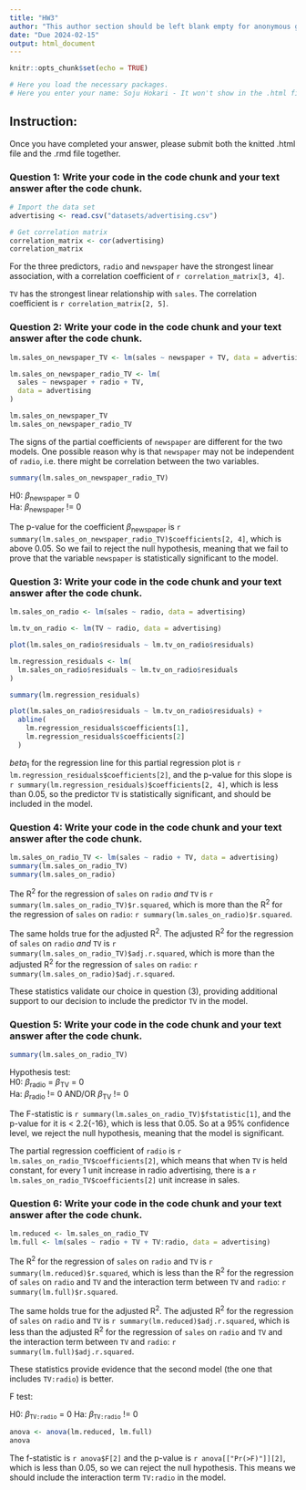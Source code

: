 ```yaml
---
title: "HW3"
author: "This author section should be left blank empty for anonymous grading"
date: "Due 2024-02-15"
output: html_document
---
```


```r
knitr::opts_chunk$set(echo = TRUE)

# Here you load the necessary packages.
# Here you enter your name: Soju Hokari - It won't show in the .html file but show in the .rmd file.
```

## Instruction: 
Once you have completed your answer, please submit both the knitted .html file and the .rmd file together.

### Question 1: Write your code in the code chunk and your text answer after the code chunk.

```r
# Import the data set
advertising <- read.csv("datasets/advertising.csv")

# Get correlation matrix
correlation_matrix <- cor(advertising)
correlation_matrix
```

For the three predictors, `radio` and `newspaper` have the strongest linear association, with a correlation coefficient of `r correlation_matrix[3, 4]`.

`TV` has the strongest linear relationship with `sales`. The correlation coefficient is `r correlation_matrix[2, 5]`.

### Question 2: Write your code in the code chunk and your text answer after the code chunk.

```r
lm.sales_on_newspaper_TV <- lm(sales ~ newspaper + TV, data = advertising)

lm.sales_on_newspaper_radio_TV <- lm(
  sales ~ newspaper + radio + TV,
  data = advertising
)

lm.sales_on_newspaper_TV
lm.sales_on_newspaper_radio_TV
```

The signs of the partial coefficients of `newspaper` are different for the two models. One possible reason why is that `newspaper` may not be independent of `radio`, i.e. there might be correlation between the two variables.

```r
summary(lm.sales_on_newspaper_radio_TV)
```

H0: $\beta$~newspaper~  = 0   
Ha: $\beta$~newspaper~  != 0

The p-value for the coefficient $\beta$~newspaper~ is `r summary(lm.sales_on_newspaper_radio_TV)$coefficients[2, 4]`, which is above 0.05. So we fail to reject the null hypothesis, meaning that we fail to prove that the variable `newspaper` is statistically significant to the model.


### Question 3: Write your code in the code chunk and your text answer after the code chunk.

```r
lm.sales_on_radio <- lm(sales ~ radio, data = advertising)

lm.tv_on_radio <- lm(TV ~ radio, data = advertising)

plot(lm.sales_on_radio$residuals ~ lm.tv_on_radio$residuals)

lm.regression_residuals <- lm(
  lm.sales_on_radio$residuals ~ lm.tv_on_radio$residuals
)

summary(lm.regression_residuals)

plot(lm.sales_on_radio$residuals ~ lm.tv_on_radio$residuals) +
  abline(
    lm.regression_residuals$coefficients[1],
    lm.regression_residuals$coefficients[2]
  )
```

$beta$~1~ for the regression line for this partial regression plot is 
`r lm.regression_residuals$coefficients[2]`, and the p-value for this slope is 
`r summary(lm.regression_residuals)$coefficients[2, 4]`, which is less than 
0.05, so the predictor `TV` is statistically significant, and should be 
included in the model.

### Question 4: Write your code in the code chunk and your text answer after the code chunk. 

```r
lm.sales_on_radio_TV <- lm(sales ~ radio + TV, data = advertising)
summary(lm.sales_on_radio_TV)
summary(lm.sales_on_radio)
```

The R^2^ for the regression of `sales` on `radio` *and* `TV` is `r summary(lm.sales_on_radio_TV)$r.squared`, which is more than the R^2^ for the regression of `sales` on `radio`: `r summary(lm.sales_on_radio)$r.squared`.

The same holds true for the adjusted R^2^. The adjusted R^2^ for the regression of `sales` on `radio` *and* `TV` is `r summary(lm.sales_on_radio_TV)$adj.r.squared`, which is more than the adjusted R^2^ for the regression of `sales` on `radio`: `r summary(lm.sales_on_radio)$adj.r.squared`.

These statistics validate our choice in question (3), providing additional support to our decision to include the predictor `TV` in the model.

### Question 5: Write your code in the code chunk and your text answer after the code chunk.

```r
summary(lm.sales_on_radio_TV)
```

Hypothesis test:   
H0: $\beta$~radio~ = $\beta$~TV~ = 0   
Ha: $\beta$~radio~ != 0 AND/OR $\beta$~TV~ != 0

The F-statistic is `r summary(lm.sales_on_radio_TV)$fstatistic[1]`, and the p-value for it is < 2.2{-16}, which is less that 0.05. So at a 95% confidence level, we reject the null hypothesis, meaning that the model is significant.

The partial regression coefficient of `radio` is `r lm.sales_on_radio_TV$coefficients[2]`, which means that when `TV` is held constant, for every 1 unit increase in radio advertising, there is a `r lm.sales_on_radio_TV$coefficients[2]` unit increase in sales.

### Question 6: Write your code in the code chunk and your text answer after the code chunk.

```r
lm.reduced <- lm.sales_on_radio_TV
lm.full <- lm(sales ~ radio + TV + TV:radio, data = advertising)
```

The R^2^ for the regression of `sales` on `radio` and `TV` is `r summary(lm.reduced)$r.squared`, which is less than the R^2^ for the regression of `sales` on `radio` and `TV` and the interaction term between `TV` and `radio`: `r summary(lm.full)$r.squared`.

The same holds true for the adjusted R^2^. The adjusted R^2^ for the regression of `sales` on `radio` and `TV` is `r summary(lm.reduced)$adj.r.squared`, which is less than the adjusted R^2^ for the regression of `sales` on `radio` and `TV` and the interaction term between `TV` and `radio`: `r summary(lm.full)$adj.r.squared`.

These statistics provide evidence that the second model (the one that includes `TV:radio`) is better.

F test:

H0: $\beta$~`TV:radio`~ = 0
Ha: $\beta$~`TV:radio`~ != 0

```r
anova <- anova(lm.reduced, lm.full)
anova
```

The f-statistic is `r anova$F[2]` and the p-value is `r anova[["Pr(>F)"]][2]`, which is less than 0.05, so we can reject the null hypothesis. This means we should include the interaction term `TV:radio` in the model.

